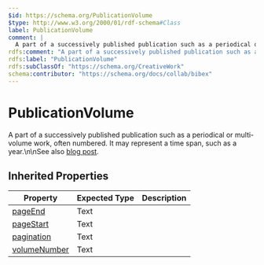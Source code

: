 ```yaml
---
$id: https://schema.org/PublicationVolume
$type: http://www.w3.org/2000/01/rdf-schema#Class
label: PublicationVolume
comment: |
  A part of a successively published publication such as a periodical or multi-volume work, often numbered. It may represent a time span, such as a year.\n\nSee also [blog post](https://blog-schema.org/2014/09/02/schema-org-support-for-bibliographic-relationships-and-periodicals/).
rdfs:comment: "A part of a successively published publication such as a periodical or multi-volume work, often numbered. It may represent a time span, such as a year.\\n\\nSee also [blog post](https://blog-schema.org/2014/09/02/schema-org-support-for-bibliographic-relationships-and-periodicals/)."
rdfs:label: "PublicationVolume"
rdfs:subClassOf: "https://schema.org/CreativeWork"
schema:contributor: "https://schema.org/docs/collab/bibex"
---
```


# PublicationVolume

A part of a successively published publication such as a periodical or multi-volume work, often numbered. It may represent a time span, such as a year.\n\nSee also [blog post](https://blog-schema.org/2014/09/02/schema-org-support-for-bibliographic-relationships-and-periodicals/).

## Inherited Properties

| Property | Expected Type | Description |
| --- | --- | --- |
| [pageEnd](https://schema.org/pageEnd) | Text |  |
| [pageStart](https://schema.org/pageStart) | Text |  |
| [pagination](https://schema.org/pagination) | Text |  |
| [volumeNumber](https://schema.org/volumeNumber) | Text |  |
